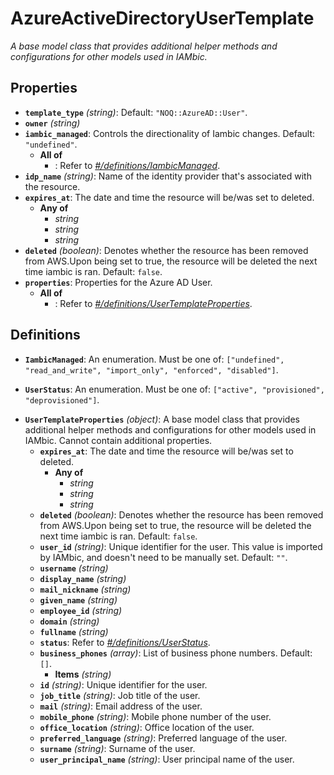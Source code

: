 # AzureActiveDirectoryUserTemplate

*A base model class that provides additional helper methods and
configurations for other models used in IAMbic.*

## Properties

- **`template_type`** *(string)*: Default: `"NOQ::AzureAD::User"`.
- **`owner`** *(string)*
- **`iambic_managed`**: Controls the directionality of Iambic changes. Default: `"undefined"`.
  - **All of**
    - : Refer to *[#/definitions/IambicManaged](#definitions/IambicManaged)*.
- **`idp_name`** *(string)*: Name of the identity provider that's associated with the resource.
- **`expires_at`**: The date and time the resource will be/was set to deleted.
  - **Any of**
    - *string*
    - *string*
    - *string*
- **`deleted`** *(boolean)*: Denotes whether the resource has been removed from AWS.Upon being set to true, the resource will be deleted the next time iambic is ran. Default: `false`.
- **`properties`**: Properties for the Azure AD User.
  - **All of**
    - : Refer to *[#/definitions/UserTemplateProperties](#definitions/UserTemplateProperties)*.
## Definitions


<a id="definitions/IambicManaged"></a>

- **`IambicManaged`**: An enumeration. Must be one of: `["undefined", "read_and_write", "import_only", "enforced", "disabled"]`.

<a id="definitions/UserStatus"></a>

- **`UserStatus`**: An enumeration. Must be one of: `["active", "provisioned", "deprovisioned"]`.

<a id="definitions/UserTemplateProperties"></a>

- **`UserTemplateProperties`** *(object)*: A base model class that provides additional helper methods and
configurations for other models used in IAMbic. Cannot contain additional properties.
  - **`expires_at`**: The date and time the resource will be/was set to deleted.
    - **Any of**
      - *string*
      - *string*
      - *string*
  - **`deleted`** *(boolean)*: Denotes whether the resource has been removed from AWS.Upon being set to true, the resource will be deleted the next time iambic is ran. Default: `false`.
  - **`user_id`** *(string)*: Unique identifier for the user. This value is imported by IAMbic, and doesn't need to be manually set. Default: `""`.
  - **`username`** *(string)*
  - **`display_name`** *(string)*
  - **`mail_nickname`** *(string)*
  - **`given_name`** *(string)*
  - **`employee_id`** *(string)*
  - **`domain`** *(string)*
  - **`fullname`** *(string)*
  - **`status`**: Refer to *[#/definitions/UserStatus](#definitions/UserStatus)*.
  - **`business_phones`** *(array)*: List of business phone numbers. Default: `[]`.
    - **Items** *(string)*
  - **`id`** *(string)*: Unique identifier for the user.
  - **`job_title`** *(string)*: Job title of the user.
  - **`mail`** *(string)*: Email address of the user.
  - **`mobile_phone`** *(string)*: Mobile phone number of the user.
  - **`office_location`** *(string)*: Office location of the user.
  - **`preferred_language`** *(string)*: Preferred language of the user.
  - **`surname`** *(string)*: Surname of the user.
  - **`user_principal_name`** *(string)*: User principal name of the user.
